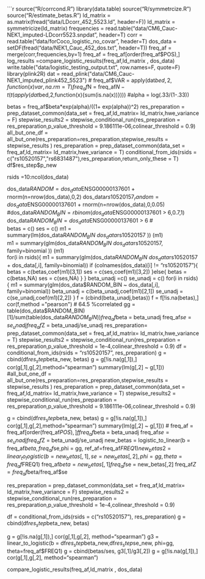 ```r
  source("R/corrcond.R")
  library(data.table)
  source("R/symmetrcize.R")
  source("R/estimate_betas.R")
  ld_matrix = as.matrix(fread("data/LDcorr_452_5523.ld", header=F))
  ld_matrix = symmetricize(ld_matrix)
  frequencies = read.table("data/CM6_Cauc-NEK1_imputed-LDcorr5523.snpdat", header=T)
  corr = read.table("data/forCoco_logistic_no_covar", header=T)
  dos_data = setDF(fread("data/NEK1_Cauc_452_dos.txt", header=T))
  freq_af = merge(corr,frequencies,by=1)
  freq_af = freq_af[order(freq_af$POS),]
  log_results =compare_logistic_results(freq_af,ld_matrix , dos_data)
  write.table("data/logistic_testing_output.txt", row.names=F, quote=F)
  library(plink2R)
  dat = read_plink("data/CM6_Cauc-NEK1_imputed_plink452_5523")
 # freq_af$VAR = apply(dat$bed,2,function(x){var,na.rm=T})
  freq_af$N = freq_af$N - t(t(apply(dat$bed,2,function(x){sum(is.na(x))}))) #alpha = log(.33/(1-.33))
  
  betas = freq_af$beta*exp(alpha)/((1+ exp(alpha))^2)
  res_preparation = prep_dataset_common(data_set = freq_af,ld_matrix= ld_matrix,hwe_variance = F)
  stepwise_results2 = stepwise_conditional_run(res_preparation = res_preparation,p_value_threshold = 9.186111e-06,colinear_threshold = 0.9)
  all_but_one_df = all_but_one(res_preparation=res_preparation,stepwise_results = stepwise_results )
  res_preparation = prep_dataset_common(data_set = freq_af,ld_matrix= ld_matrix,hwe_variance = T)
  conditional_from_ids(rsids = c("rs10520157","rs6831487"),res_preparation,return_only_these = T)
  df$res_step$p_new
 
  rsids =10:ncol(dos_data)

  dos_data$RANDOM = dos_data$ENSG00000137601 + rnorm(n=nrow(dos_data),0,2)
  dos_data$rs10520157_random  = dos_data$ENSG00000137601 + rnorm(n=nrow(dos_data),0,0.05)
  #dos_data$RANDOM_BIN = rbinom(dos_data$ENSG00000137601 > 6,0.7,1)
  dos_data$RANDOM_BIN = dos_data$ENSG00000137601 > 6
#  
  betas = c()
  ses = c()
  m1 = summary(lm(dos_data$RANDOM_BIN ~ dos_data$rs10520157 ))
  (m1)  
    m1 = summary(glm(dos_data$RANDOM_BIN ~ dos_data$rs10520157, family=binomial ))
  (m1)      
  for(i in rsids){
    m1 = summary(glm(dos_data$RANDOM_BIN ~ dos_data$rs10520157 + dos_data[,i], family=binomial))
    if (colnames(dos_data)[i] != "rs10520157"){
    betas = c(betas,coef(m1)[3,1])
    ses = c(ses,coef(m1)[3,2])
    }else{
      betas = c(betas,NA)
      ses = c(ses,NA)
    }
  }
  beta_unadj =c()
  se_unadj = c()
    for(i in rsids){
    m1 = summary(glm(dos_data$RANDOM_BIN ~ dos_data[,i], family=binomial))
    beta_unadj = c(beta_unadj,coef(m1)[2,1])
    se_unadj = c(se_unadj,coef(m1)[2,2])
  }
  f = (cbind(beta_unadj,betas))
  f = f[!is.na(betas),]
  cor(f,method  ="pearson")
    # 64.5 %correlated
  gg = table(dos_data$RANDOM_BIN)[1]/sum(table(dos_data$RANDOM_BIN))
  freq_af$beta = beta_unadj
  freq_af$se = se_unadj
  freq_af$Z =  beta_unadj/se_unadj
  res_preparation= prep_dataset_common(data_set = freq_af,ld_matrix= ld_matrix,hwe_variance = T) 
  stepwise_results2 = stepwise_conditional_run(res_preparation = res_preparation,p_value_threshold = 1e-4,colinear_threshold = 0.9)
  df = conditional_from_ids(rsids = "rs10520157", res_preparation)
  g = cbind(df$res_step$beta_new, betas)
  g = g[!is.na(g[,1]),]
  cor(g[,1],g[,2],method="spearman")
  summary(lm(g[,2] ~ g[,1]))
  #all_but_one_df = all_but_one(res_preparation=res_preparation,stepwise_results = stepwise_results )
  res_preparation = prep_dataset_common(data_set = freq_af,ld_matrix= ld_matrix,hwe_variance = T)
  stepwise_results2 = stepwise_conditional_run(res_preparation = res_preparation,p_value_threshold = 9.186111e-06,colinear_threshold = 0.9)
 
  g = cbind(df$res_step$beta_new, betas)
  g = g[!is.na(g[,1]),]
  cor(g[,1],g[,2],method="spearman")
  summary(lm(g[,2] ~ g[,1]))
 # 
  freq_af = freq_af[order(freq_af$POS),]
  f
  freq_af$beta = beta_unadj
  freq_af$se = se_unadj
  freq_af$Z =  beta_unadj/se_unadj 
  new_betas = logistic_to_linear(b = freq_af$beta, freq_af$se,phi = gg, ref_af=freq_af$FREQ1)
  new_betas2 = linear_to_logistic(b = new_betas[,1], se=new_betas[,2],phi=gg, theta=freq_af$FREQ1)
  freq_af$beta =  new_betas[,1]
  freq_af$se = new_betas[,2]
  freq_af$Z = freq_af$beta/freq_af$se
 
  res_preparation = prep_dataset_common(data_set = freq_af,ld_matrix= ld_matrix,hwe_variance = F)
  stepwise_results2 = stepwise_conditional_run(res_preparation = res_preparation,p_value_threshold = 1e-4,colinear_threshold = 0.9)

  df = conditional_from_ids(rsids = c("rs10520157"), res_preparation)
  g = cbind(df$res_step$beta_new, betas)
  
  g = g[!is.na(g[,1]),]
  cor(g[,1],g[,2], method="spearman")
  g3 = linear_to_logistic(b = df$res_step$beta_new,df$res_step$se_new, phi=gg, theta=freq_af$FREQ1)
  g = cbind(betas/ses, g3[,1]/g3[,2])
  g = g[!is.na(g[,1]),]
  cor(g[,1],g[,2], method="spearman")
  
  compare_logistic_results(freq_af,ld_matrix , dos_data)
  
  
  